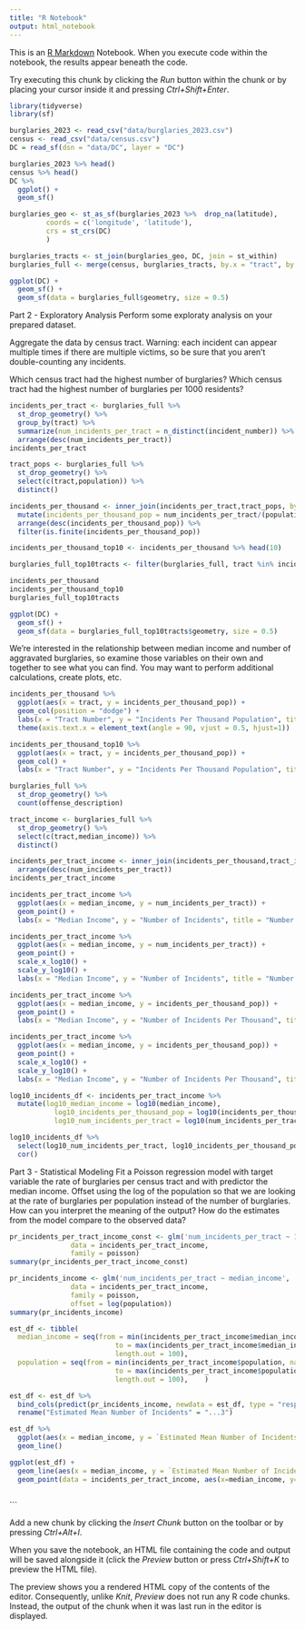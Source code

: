 ```yaml
---
title: "R Notebook"
output: html_notebook
---
```


This is an [R Markdown](http://rmarkdown.rstudio.com) Notebook. When you execute code within the notebook, the results appear beneath the code. 

Try executing this chunk by clicking the *Run* button within the chunk or by placing your cursor inside it and pressing *Ctrl+Shift+Enter*. 

```r
library(tidyverse)
library(sf)
``` 
```r
burglaries_2023 <- read_csv("data/burglaries_2023.csv")
census <- read_csv("data/census.csv")
DC = read_sf(dsn = "data/DC", layer = "DC")
```
```r
burglaries_2023 %>% head()
census %>% head()
DC %>% 
  ggplot() +
  geom_sf()
```

```r
burglaries_geo <- st_as_sf(burglaries_2023 %>%  drop_na(latitude),
         coords = c('longitude', 'latitude'),
         crs = st_crs(DC)
         )
```

```r
burglaries_tracts <- st_join(burglaries_geo, DC, join = st_within)
burglaries_full <- merge(census, burglaries_tracts, by.x = "tract", by.y = "TRACTCE", all = FALSE)
```

```r
ggplot(DC) +
  geom_sf() +
  geom_sf(data = burglaries_full$geometry, size = 0.5)
```

Part 2 - Exploratory Analysis
Perform some exploraty analysis on your prepared dataset.

Aggregate the data by census tract. Warning: each incident can appear multiple times if there are multiple victims, so be sure that you aren't double-counting any incidents.

Which census tract had the highest number of burglaries? Which census tract had the highest number of burglaries per 1000 residents?
```r
incidents_per_tract <- burglaries_full %>%  
  st_drop_geometry() %>% 
  group_by(tract) %>% 
  summarize(num_incidents_per_tract = n_distinct(incident_number)) %>%  
  arrange(desc(num_incidents_per_tract))
incidents_per_tract
```

```r
tract_pops <- burglaries_full %>% 
  st_drop_geometry() %>% 
  select(c(tract,population)) %>% 
  distinct()
```

```r
incidents_per_thousand <- inner_join(incidents_per_tract,tract_pops, by="tract") %>% 
  mutate(incidents_per_thousand_pop = num_incidents_per_tract/(population/1000)) %>% 
  arrange(desc(incidents_per_thousand_pop)) %>% 
  filter(is.finite(incidents_per_thousand_pop))

incidents_per_thousand_top10 <- incidents_per_thousand %>% head(10)

burglaries_full_top10tracts <- filter(burglaries_full, tract %in% incidents_per_thousand_top10$tract)

incidents_per_thousand
incidents_per_thousand_top10
burglaries_full_top10tracts

ggplot(DC) +
  geom_sf() +
  geom_sf(data = burglaries_full_top10tracts$geometry, size = 0.5)
```
We're interested in the relationship between median income and number of aggravated burglaries, so examine those variables on their own and together to see what you can find. You may want to perform additional calculations, create plots, etc.
```r
incidents_per_thousand %>% 
  ggplot(aes(x = tract, y = incidents_per_thousand_pop)) +
  geom_col(position = "dodge") +
  labs(x = "Tract Number", y = "Incidents Per Thousand Population", title = "Number of Incidents Per Tract") + 
  theme(axis.text.x = element_text(angle = 90, vjust = 0.5, hjust=1))

incidents_per_thousand_top10 %>% 
  ggplot(aes(x = tract, y = incidents_per_thousand_pop)) +
  geom_col() +
  labs(x = "Tract Number", y = "Incidents Per Thousand Population", title = "Number of Incidents Per Tract")
```

```r
burglaries_full %>% 
  st_drop_geometry() %>% 
  count(offense_description)
```
```r
tract_income <- burglaries_full %>% 
  st_drop_geometry() %>% 
  select(c(tract,median_income)) %>% 
  distinct()

incidents_per_tract_income <- inner_join(incidents_per_thousand,tract_income, by="tract") %>% 
  arrange(desc(num_incidents_per_tract))
incidents_per_tract_income
```
```r
incidents_per_tract_income %>% 
  ggplot(aes(x = median_income, y = num_incidents_per_tract)) +
  geom_point() +
  labs(x = "Median Income", y = "Number of Incidents", title = "Number of Incidents Per Tract vs. Median Income")
```
```r
incidents_per_tract_income %>% 
  ggplot(aes(x = median_income, y = num_incidents_per_tract)) +
  geom_point() +
  scale_x_log10() +
  scale_y_log10() +
  labs(x = "Median Income", y = "Number of Incidents", title = "Number of Incidents Per Tract vs. Median Income")
```
```r
incidents_per_tract_income %>% 
  ggplot(aes(x = median_income, y = incidents_per_thousand_pop)) +
  geom_point() +
  labs(x = "Median Income", y = "Number of Incidents Per Thousand", title = "Number of Incidents Per Thousand Population in a Tract vs. Median Income")
```
```r
incidents_per_tract_income %>% 
  ggplot(aes(x = median_income, y = incidents_per_thousand_pop)) +
  geom_point() +
  scale_x_log10() +
  scale_y_log10() +
  labs(x = "Median Income", y = "Number of Incidents Per Thousand", title = "Number of Incidents Per Thousand Population in a Tract vs. Median Income")
```
```r
log10_incidents_df <- incidents_per_tract_income %>% 
  mutate(log10_median_income = log10(median_income), 
           log10_incidents_per_thousand_pop = log10(incidents_per_thousand_pop),
           log10_num_incidents_per_tract = log10(num_incidents_per_tract))

log10_incidents_df %>% 
  select(log10_num_incidents_per_tract, log10_incidents_per_thousand_pop, log10_median_income) %>% 
  cor()
```
Part 3 - Statistical Modeling
Fit a Poisson regression model with target variable the rate of burglaries per census tract and with predictor the median income. Offset using the log of the population so that we are looking at the rate of burglaries per population instead of the number of burglaries. How can you interpret the meaning of the output? How do the estimates from the model compare to the observed data?
```r
pr_incidents_per_tract_income_const <- glm('num_incidents_per_tract ~ 1',
               data = incidents_per_tract_income,
               family = poisson)
summary(pr_incidents_per_tract_income_const)
```
```r
pr_incidents_income <- glm('num_incidents_per_tract ~ median_income',
               data = incidents_per_tract_income,
               family = poisson,
               offset = log(population))
summary(pr_incidents_income)
```
```r
est_df <- tibble(
  median_income = seq(from = min(incidents_per_tract_income$median_income, na.rm = TRUE), 
                          to = max(incidents_per_tract_income$median_income, na.rm = TRUE), 
                          length.out = 100),
  population = seq(from = min(incidents_per_tract_income$population, na.rm = TRUE), 
                          to = max(incidents_per_tract_income$population, na.rm = TRUE), 
                          length.out = 100),    )

est_df <- est_df %>%  
  bind_cols(predict(pr_incidents_income, newdata = est_df, type = "response")) %>% 
  rename("Estimated Mean Number of Incidents" = "...3")

est_df %>%  
  ggplot(aes(x = median_income, y = `Estimated Mean Number of Incidents`)) +
  geom_line()

ggplot(est_df) +
  geom_line(aes(x = median_income, y = `Estimated Mean Number of Incidents`)) +
  geom_point(data = incidents_per_tract_income, aes(x=median_income, y=num_incidents_per_tract))
           
```
```

Add a new chunk by clicking the *Insert Chunk* button on the toolbar or by pressing *Ctrl+Alt+I*.

When you save the notebook, an HTML file containing the code and output will be saved alongside it (click the *Preview* button or press *Ctrl+Shift+K* to preview the HTML file).

The preview shows you a rendered HTML copy of the contents of the editor. Consequently, unlike *Knit*, *Preview* does not run any R code chunks. Instead, the output of the chunk when it was last run in the editor is displayed.
